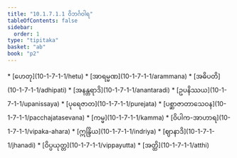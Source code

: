 ```yaml
---
title: "10.1.7.1.1 ဝိဘင်္ဂဝါရ"
tableOfContents: false
sidebar:
  order: 1
type: "tipitaka"
basket: "ab"
book: "p2"
---
```



<DynamicBreadcrumb />



<TableOfContents book="p2" section="10.1.7.1.1">
* [ဟေတု](10-1-7-1-1/hetu)
* [အာရမ္မဏ](10-1-7-1-1/arammana)
* [အဓိပတိ](10-1-7-1-1/adhipati)
* [အနန္တရာဒိ](10-1-7-1-1/anantaradi)
* [ဥပနိဿယ](10-1-7-1-1/upanissaya)
* [ပုရေဇာတ](10-1-7-1-1/purejata)
* [ပစ္ဆာဇာတာသေဝန](10-1-7-1-1/pacchajatasevana)
* [ကမ္မ](10-1-7-1-1/kamma)
* [ဝိပါက-အာဟာရ](10-1-7-1-1/vipaka-ahara)
* [ဣန္ဒြိယ](10-1-7-1-1/indriya)
* [ဈာနာဒိ](10-1-7-1-1/jhanadi)
* [ဝိပ္ပယုတ္တ](10-1-7-1-1/vippayutta)
* [အတ္ထိ](10-1-7-1-1/atthi)
</TableOfContents>